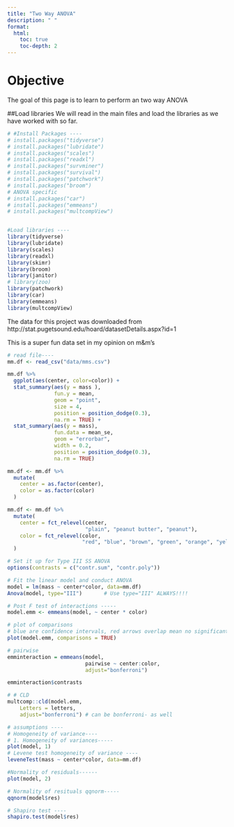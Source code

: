 ```yaml
---
title: "Two Way ANOVA"
description: " "
format:
  html:
    toc: true
    toc-depth: 2
---
```


# Objective

The goal of this page is to learn to perform an two way ANOVA

##Load libraries
We will read in the main files and load the libraries as we have worked with so far.   

```r
# #Install Packages ----
# install.packages("tidyverse")
# install.packages("lubridate")
# install.packages("scales")
# install.packages("readxl")
# install.packages("survminer")
# install.packages("survival")
# install.packages("patchwork")
# install.packages("broom")
# ANOVA specific
# install.packages("car")
# install.packages("emmeans")
# install.packages("multcompView")


#Load libraries ----
library(tidyverse)
library(lubridate)
library(scales)
library(readxl)
library(skimr)
library(broom)
library(janitor)
# library(zoo)
library(patchwork)
library(car)
library(emmeans)
library(multcompView)

```

The data for this project was downloaded from 
http://stat.pugetsound.edu/hoard/datasetDetails.aspx?id=1

This is a super fun data set in my opinion on m&m's

```r
# read file----
mm.df <- read_csv("data/mms.csv")
```



```r
mm.df %>% 
  ggplot(aes(center, color=color)) +
  stat_summary(aes(y = mass ),
               fun.y = mean,
               geom = "point",
               size = 4,
               position = position_dodge(0.3),
               na.rm = TRUE) +
  stat_summary(aes(y = mass),
               fun.data = mean_se,
               geom = "errorbar",
               width = 0.2,
               position = position_dodge(0.3),
               na.rm = TRUE) 
```




```r
mm.df <- mm.df %>%
  mutate(
    center = as.factor(center),
    color = as.factor(color)
  )
```





```r
mm.df <- mm.df %>%
  mutate(
    center = fct_relevel(center, 
                         "plain", "peanut butter", "peanut"),
    color = fct_relevel(color, 
                        "red", "blue", "brown", "green", "orange", "yellow" )
  )
```




```r
# Set it up for Type III SS ANOVA
options(contrasts = c("contr.sum", "contr.poly"))
```





```r
# Fit the linear model and conduct ANOVA
model = lm(mass ~ center*color, data=mm.df)
Anova(model, type="III")       # Use type="III" ALWAYS!!!!
```





```r
# Post F test of interactions -----
model.emm <- emmeans(model, ~ center * color)
```





```r
# plot of comparisons
# blue are confidence intervals, red arrows overlap mean no significant diff
plot(model.emm, comparisons = TRUE)
```





```r
# pairwise
emminteraction = emmeans(model, 
                         pairwise ~ center:color,
                         adjust="bonferroni")

emminteraction$contrasts
```




```r
# # CLD 
multcomp::cld(model.emm,
    Letters = letters,
    adjust="bonferroni") # can be bonferroni- as well
```





```r
# assumptions ----
# Homogeneity of variance----
# 1. Homogeneity of variances-----
plot(model, 1)
# Levene test homogeneity of variance ----
leveneTest(mass ~ center*color, data=mm.df)
```




```r
#Normality of residuals------
plot(model, 2)
```





```r
# Normality of resituals qqnorm-----
qqnorm(model$res)
```





```r
# Shapiro test ----
shapiro.test(model$res)
```


